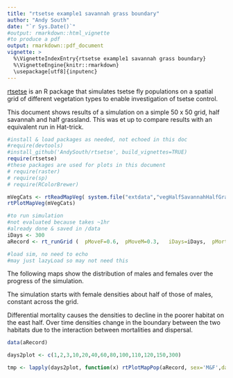 ```yaml
---
title: "rtsetse example1 savannah grass boundary"
author: "Andy South"
date: "`r Sys.Date()`"
#output: rmarkdown::html_vignette
#to produce a pdf
output: rmarkdown::pdf_document
vignette: >
  %\VignetteIndexEntry{rtsetse example1 savannah grass boundary}
  %\VignetteEngine{knitr::rmarkdown}
  \usepackage[utf8]{inputenc}
---
```

  
[rtsetse](https://github.com/AndySouth/rtsetse) is an R package that simulates tsetse fly populations on a spatial grid of different vegetation types to enable investigation of tsetse control. 

This document shows results of a simulation on a simple 50 x 50 grid, half savannah and half grassland. This was et up to compare results with an equivalent run in Hat-trick.


```r
#install & load packages as needed, not echoed in this doc
#require(devtools)    
#install_github('AndySouth/rtsetse', build_vignettes=TRUE)
require(rtsetse)
#these packages are used for plots in this document
# require(raster)
# require(sp)
# require(RColorBrewer)
```



```r
mVegCats <- rtReadMapVeg( system.file("extdata","vegHalfSavannahHalfGrass50x50.txt", package="rtsetse"))
rtPlotMapVeg(mVegCats)
```


```r
#to run simulation
#not evaluated because takes ~1hr
#already done & saved in /data
iDays <- 300
aRecord <- rt_runGrid (  pMoveF=0.6,  pMoveM=0.3,   iDays=iDays,  pMortF=0.082,  pMortM=0.139,  pMortPupa=0.2,  fStartPopPropCC=1,  iCarryCapF=200,  propMortAdultDD=0.25,  iFirstLarva=16,  iInterLarva=10,  pMortLarva=0.05,  propMortLarvaDD=0.25,  propMortPupaDD=0.25,  mVegCats =system.file("extdata","vegHalfSavannahHalfGrass50x50.txt", package="rtsetse"),  dfMortByVeg=list(code = c("D", "T", "O", "S", "B", "G", "N"), name = c("Dense Forest", "Thicket", "Open Forest", "Savannah", "Bush", "Grass", "No-go area"), mortality = c(200, 150, 110, 100, 110, 210, 999), pupmortality = c(120, 110, 105, 100, 120, 170, 999))  )
```


```r
#load sim, no need to echo
#may just lazyLoad so may not need this
```

The following maps show the distribution of males and females over the progress of the simulation. 

The simulation starts with female densities about half of those of males, constant across the grid.

Differential mortality causes the densities to decline in the poorer habitat on the east half. Over time densities change in the boundary between the two habitats due to the interaction between mortalities and dispersal. 


```r
data(aRecord)

days2plot <- c(1,2,3,10,20,40,60,80,100,110,120,150,300)

tmp <- lapply(days2plot, function(x) rtPlotMapPop(aRecord, sex='M&F',days=x))

```



